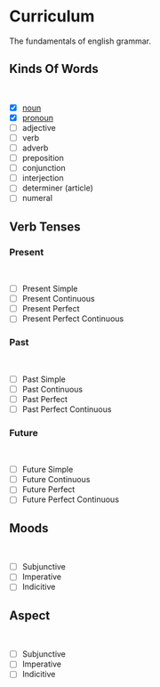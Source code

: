 # Curriculum

The fundamentals of english grammar.

## Kinds Of Words

<br />

- [x] [noun](/kinds-of-words/noun)
- [x] [pronoun](/kinds-of-words/pronoun)
- [ ] adjective
- [ ] verb
- [ ] adverb
- [ ] preposition
- [ ] conjunction
- [ ] interjection
- [ ] determiner (article)
- [ ] numeral

## Verb Tenses

### Present

<br />

- [ ] Present Simple
- [ ] Present Continuous
- [ ] Present Perfect
- [ ] Present Perfect Continuous

### Past

<br />

- [ ] Past Simple
- [ ] Past Continuous
- [ ] Past Perfect
- [ ] Past Perfect Continuous

### Future

<br />

- [ ] Future Simple
- [ ] Future Continuous
- [ ] Future Perfect
- [ ] Future Perfect Continuous

## Moods

<br />

- [ ] Subjunctive
- [ ] Imperative
- [ ] Indicitive

## Aspect

<br />

- [ ] Subjunctive
- [ ] Imperative
- [ ] Indicitive